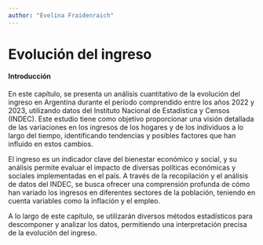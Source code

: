 ```yaml
---
author: "Evelina Fraidenraich"
---
```


# Evolución del ingreso

#### Introducción

En este capítulo, se presenta un análisis cuantitativo de la evolución del ingreso en Argentina durante el período comprendido entre los años 2022 y 2023, utilizando datos del Instituto Nacional de Estadística y Censos (INDEC). Este estudio tiene como objetivo proporcionar una visión detallada de las variaciones en los ingresos de los hogares y de los individuos a lo largo del tiempo, identificando tendencias y posibles factores que han influido en estos cambios.

El ingreso es un indicador clave del bienestar económico y social, y su análisis permite evaluar el impacto de diversas políticas económicas y sociales implementadas en el país. A través de la recopilación y el análisis de datos del INDEC, se busca ofrecer una comprensión profunda de cómo han variado los ingresos en diferentes sectores de la población, teniendo en cuenta variables como la inflación y el empleo.

A lo largo de este capítulo, se utilizarán diversos métodos estadísticos para descomponer y analizar los datos, permitiendo una interpretación precisa de la evolución del ingreso.

